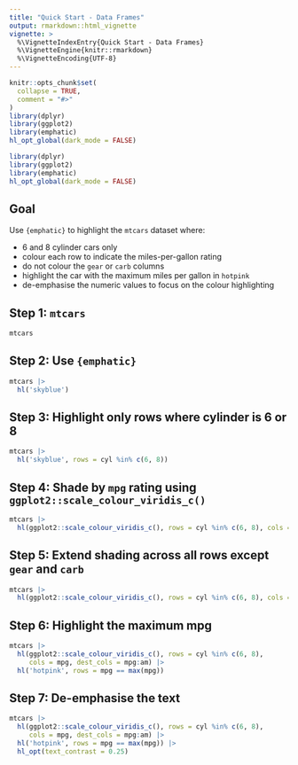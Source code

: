 ```yaml
---
title: "Quick Start - Data Frames"
output: rmarkdown::html_vignette
vignette: >
  %\VignetteIndexEntry{Quick Start - Data Frames}
  %\VignetteEngine{knitr::rmarkdown}
  %\VignetteEncoding{UTF-8}
---
```


```r
knitr::opts_chunk$set(
  collapse = TRUE,
  comment = "#>"
)
library(dplyr)
library(ggplot2)
library(emphatic)
hl_opt_global(dark_mode = FALSE)
```

```r
library(dplyr)
library(ggplot2)
library(emphatic)
hl_opt_global(dark_mode = FALSE)
```



Goal
------------------------------------------------------------------------------

Use `{emphatic}` to highlight the `mtcars` dataset where:

* 6 and 8 cylinder cars only
* colour each row to indicate the miles-per-gallon rating
* do not colour the `gear` or `carb` columns
* highlight the car with the maximum miles per gallon in `hotpink`
* de-emphasise the numeric values to focus on the colour highlighting


Step 1: `mtcars`
------------------------------------------------------------------------------

```r
mtcars
```

Step 2: Use `{emphatic}`
------------------------------------------------------------------------------

```r
mtcars |>
  hl('skyblue')
```

Step 3: Highlight only rows where cylinder is 6 or 8
------------------------------------------------------------------------------

```r
mtcars |>
  hl('skyblue', rows = cyl %in% c(6, 8))
```

Step 4: Shade by `mpg` rating using `ggplot2::scale_colour_viridis_c()`
------------------------------------------------------------------------------

```r
mtcars |>
  hl(ggplot2::scale_colour_viridis_c(), rows = cyl %in% c(6, 8), cols = mpg)
```


Step 5: Extend shading across all rows except `gear` and `carb` 
------------------------------------------------------------------------------

```r
mtcars |>
  hl(ggplot2::scale_colour_viridis_c(), rows = cyl %in% c(6, 8), cols = mpg, dest_cols = mpg:am)
```


Step 6: Highlight the maximum mpg
------------------------------------------------------------------------------

```r
mtcars |>
  hl(ggplot2::scale_colour_viridis_c(), rows = cyl %in% c(6, 8), 
     cols = mpg, dest_cols = mpg:am) |>
  hl('hotpink', rows = mpg == max(mpg))
```

Step 7: De-emphasise the text
------------------------------------------------------------------------------

```r
mtcars |>
  hl(ggplot2::scale_colour_viridis_c(), rows = cyl %in% c(6, 8), 
     cols = mpg, dest_cols = mpg:am) |>
  hl('hotpink', rows = mpg == max(mpg)) |>
  hl_opt(text_contrast = 0.25)
```













